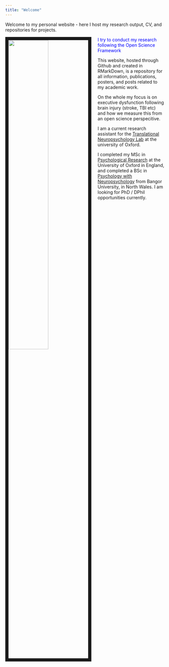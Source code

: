 ```yaml
---
title: "Welcome"
---
```

Welcome to my personal website - here I host my research output, CV, and repositories for projects. 

<img src="Sam_Webb_LabPhoto2.jpg" style="width:50%; border:10px solid; margin-right: 20px" align="left">


<span style="color:blue">I try to conduct my research following the Open Science Framework</span>

This website, hosted through Github and created in RMarkDown, is a repository for all information, publications, posters, and posts related to my academic work. 

On the whole my focus is on executive dysfunction following brain injury (stroke, TBI etc) and how we measure this from an open science perspecitive. 

I am a current research assistant for the [Translational Neuropsychology Lab](https://www.psy.ox.ac.uk/research/translational-neuropsychology) at the university of Oxford. 

I completed my MSc in [Psychological Research](https://www.ox.ac.uk/admissions/graduate/courses/msc-psychological-research?wssl=1) at the University of Oxford in England, and completed a BSc in [Psychology with Neuropsychology](https://www.bangor.ac.uk/courses/undergraduate/C801-Psychology-with-Neuropsychology) from Bangor University, in North Wales. I am looking for PhD / DPhil opportunities currently. 

